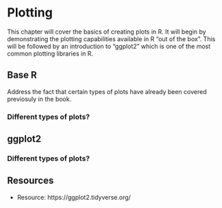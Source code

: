 # Plotting

This chapter will cover the basics of creating plots in R. It will begin by demonstrating the plotting capabilities available in R "out of the box". This will be followed by an introduction to "ggplot2" which is one of the most common plotting libraries in R.

## Base R

Address the fact that certain types of plots have already been covered previosuly in the book.

### Different types of plots?

## ggplot2

### Different types of plots?


## Resources
- Resource: https://ggplot2.tidyverse.org/